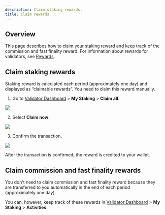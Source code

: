 ```yaml
---
description: Claim staking rewards.
title: Claim rewards
---
```



## Overview

This page describes how to claim your staking reward
and keep track of the commission and fast finality reward.
For information about rewards for validators, see
[Rewards](./../../basics/rewards.md).

## Claim staking rewards

Staking reward is calculated each period (approximately one day)
and displayed as “claimable rewards”. 
You need to claim this reward manually.

1. Go to [Validator Dashboard](https://validator.roninchain.com) >
**My Staking** > **Claim all**.
<img src={stepOne} width={1280} />

2. Select **Claim now**.
<img src={stepTwo} width={400} />

3. Confirm the transaction.
<img src={confirmTransaction} width={400} />

After the transaction is confirmed, the reward is credited to your wallet.

## Claim commission and fast finality rewards

You don't need to claim commission and fast finality reward
because they are transferred to you automatically
in the end of each period (approximately one day). 

You can, however, keep track of these rewards in
[Validator Dashboard](https://validator.roninchain.com) >
**My Staking** > **Activities**.
